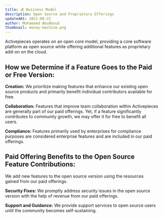 ```yaml
---
title: 💰 Business Model
description: Open Source and Proprietary Offerings
updatedAt: 2021-08-22
author: Mohamamd AbuAboud
thumbnail: money-machine.png
---
```


Activepieces operates on an open core model, providing a core software platform as open source while offering additional features as proprietary add-on on the cloud.

## How we Determine if a Feature Goes to the Paid or Free Version: 

**Creation:**
We prioritize making features that enhance our existing open source products and primarily benefit individual contributors available for free.

**Collaboration:**
Features that improve team collaboration within Activepieces are generally part of our paid offerings. Yet, if a feature significantly contributes to community growth, we may offer it for free to benefit all users.

**Compliance:**
Features primarily used by enterprises for compliance purposes are considered enterprise features and are included in our paid offerings.

## Paid Offering Benefits to the Open Source Feature Contributions: 

We add new features to the open source version using the resources gained from our paid offerings.

**Security Fixes:**
We promptly address security issues in the open source version with the help of revenue from our paid offerings.

**Support and Guidance:**
We provide support services to open source users until the community becomes self-sustaining.
